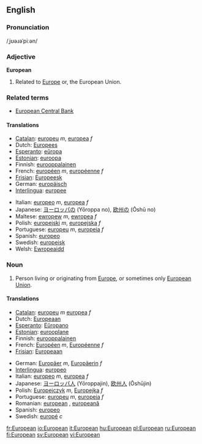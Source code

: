 ==English==

===Pronunciation===
/ˌjʊəɹəˈpiːən/

===Adjective===
'''European'''
#Related to [[Europe]] or, the European Union.

===Related terms===
* [[European Central Bank]]

====Translations====

{{top}}
*[[Catalan]]: [[europeu]] ''m'', [[europea]] ''f''
*Dutch: [[Europees]]
*[[Esperanto]]: [[eŭropa]]
*[[Estonian]]: [[euroopa]]
*Finnish: [[eurooppalainen]]
*French: [[européen]] ''m'', [[européenne]] ''f''
*[[Frisian]]: [[Europeesk]]
*German: [[europäisch]]
*[[Interlingua]]: [[europee]]
{{mid}}
*Italian: [[europeo]] ''m'', [[europea]] ''f''
*Japanese: [[ヨーロッパ]]の (Yōroppa no), [[欧州]]の (Ōshū no)
*Maltese: [[ewropew]] ''m'', [[ewropea]] ''f''
*Polish: [[europejski]] ''m'', [[europejska]] ''f''
*Portuguese: [[europeu]] ''m'', [[europeia]] ''f''
*Spanish: [[europeo]]
*Swedish: [[europeisk]]
*Welsh: [[Ewropeaidd]]
{{bottom}}

===Noun===
{{en-noun}}

#Person living or originating from [[Europe]], or sometimes only [[European Union]].

====Translations====

{{top}}
*[[Catalan]]: [[europeu]] ''m'' [[europea]] ''f''
*Dutch: [[Europeaan]]
*[[Esperanto]]: [[Eŭropano]]
*[[Estonian]]: [[eurooplane]]
*Finnish: [[eurooppalainen]]
*French: [[Européen]] ''m'', [[Européenne]] ''f''
*[[Frisian]]: [[Europeaan]]
{{mid}}
*German: [[Europäer]] ''m'', [[Europäerin]] ''f''
*[[Interlingua]]: [[europeo]]
*Italian: [[europeo]] ''m'', [[europea]] ''f''
*Japanese: [[ヨーロッパ人]] (Yōroppajin), [[欧州人]] (Ōshūjin)
*Polish: [[Europejczyk]] ''m'', [[Europejka]] ''f''
*Portuguese: [[europeu]] ''m'', [[europeia]] ''f''
*Romanian: [[european]] {{m}}, [[europeană]] {{f}}
*Spanish: [[europeo]]
*Swedish: [[europé]] ''c''
{{bottom}}

[[fr:European]]
[[io:European]]
[[it:European]]
[[hu:European]]
[[pl:European]]
[[ru:European]]
[[fi:European]]
[[sv:European]]
[[vi:European]]
